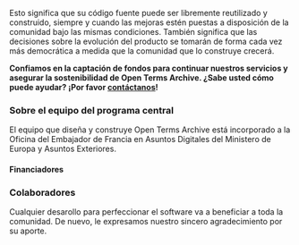 Esto significa que su código fuente puede ser libremente reutilizado y construido, siempre y cuando las mejoras estén puestas a disposición de la comunidad bajo las mismas condiciones. También significa que las decisiones sobre la evolución del producto se tomarán de forma cada vez más democrática a medida que la comunidad que lo construye crecerá.

**Confiamos en la captación de fondos para continuar nuestros servicios y asegurar la sostenibilidad de Open Terms Archive. ¿Sabe usted cómo puede ayudar? ¡Por favor [contáctanos](mailto:contact@opentermsarchive.org)!**

### Sobre el equipo del programa central

El equipo que diseña y construye Open Terms Archive está incorporado a la Oficina del Embajador de Francia en Asuntos Digitales del Ministero de Europa y Asuntos Exteriores.

<Contributors type="core" alignX="left" showInfo="true" />

<Contributors subtitle="Alumni" type="alumnis" alignX="left" showInfo="true" className="mb__XL" />

#### Financiadores

<ThumbGallery align="left" small={true} className="mb__XL"> <ThumbGalleryItem src="/images/contributors/meae.png" width="132" height="120" /> <ThumbGalleryItem src="/images/contributors/france-relance.png" width="77" height="77" /> <ThumbGalleryItem src="/images/contributors/nextgen.png" width="191" height="48" /> </ThumbGallery>

### Colaboradores

Cualquier desarollo para perfeccionar el software va a beneficiar a toda la comunidad. De nuevo, le expresamos nuestro sincero agradecimiento por su aporte.

<Contributors type="contributors" />

<ThumbGallery> <Link href="https://disinfo.quaidorsay.fr"> <a target="_blank" rel="noopener"> <ThumbGalleryItem src="/images/contributors/ambnum.png" width="158" height="80" /> </a> </Link> <Link href="https://disinformationindex.org/"> <a target="_blank" rel="noopener"> <ThumbGalleryItem src="/images/contributors/gdi.png" width="150" height="32" /> </a> </Link> <Link href="https://www.peren.gouv.fr/"> <a target="_blank" rel="noopener"> <ThumbGalleryItem src="/images/contributors/peren.png" width="190" height="126" /> </a> </Link> </ThumbGallery>
